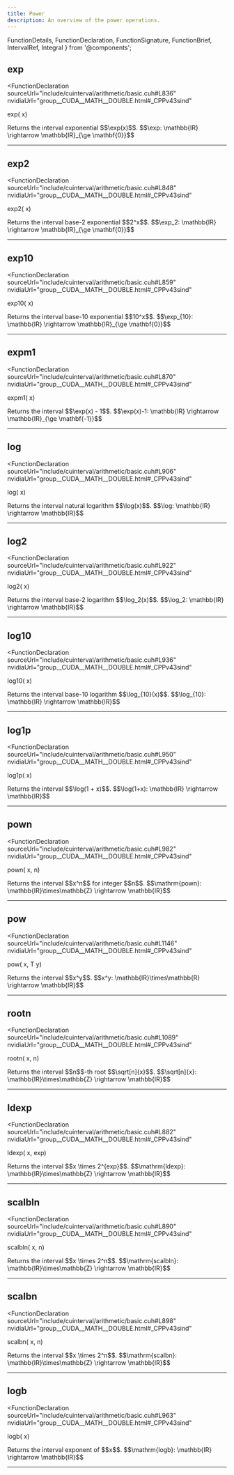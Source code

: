 ```yaml
---
title: Power
description: An overview of the power operations.
---
```


  FunctionDetails, 
  FunctionDeclaration, 
  FunctionSignature, 
  FunctionBrief,
  IntervalRef,
  Integral
} from '@components';

## exp

<FunctionDeclaration
  sourceUrl="include/cuinterval/arithmetic/basic.cuh#L836" 
  nvidiaUrl="group__CUDA__MATH__DOUBLE.html#_CPPv43sind"
>
  <IntervalRef /> exp(<IntervalRef /> x)
</FunctionDeclaration>

<FunctionDetails id="exp">
  <FunctionBrief error="3" slot="brief">
    Returns the interval exponential $$\exp(x)$$.
  </FunctionBrief>
  
  <FunctionSignature>
    $$\exp: \mathbb{IR} \rightarrow \mathbb{IR}_{\ge \mathbf{0}}$$
  </FunctionSignature>
  
</FunctionDetails>

---
## exp2

<FunctionDeclaration
  sourceUrl="include/cuinterval/arithmetic/basic.cuh#L848" 
  nvidiaUrl="group__CUDA__MATH__DOUBLE.html#_CPPv43sind"
>
  <IntervalRef /> exp2(<IntervalRef /> x)
</FunctionDeclaration>

<FunctionDetails id="exp2">
  <FunctionBrief error="3" slot="brief">
    Returns the interval base-2 exponential $$2^x$$.
  </FunctionBrief>
  
  <FunctionSignature>
    $$\exp_2: \mathbb{IR} \rightarrow \mathbb{IR}_{\ge \mathbf{0}}$$
  </FunctionSignature>
  
</FunctionDetails>

---
## exp10

<FunctionDeclaration
  sourceUrl="include/cuinterval/arithmetic/basic.cuh#L859" 
  nvidiaUrl="group__CUDA__MATH__DOUBLE.html#_CPPv43sind"
>
  <IntervalRef /> exp10(<IntervalRef /> x)
</FunctionDeclaration>

<FunctionDetails id="exp10">
  <FunctionBrief error="3" slot="brief">
    Returns the interval base-10 exponential $$10^x$$.
  </FunctionBrief>
  
  <FunctionSignature>
    $$\exp_{10}: \mathbb{IR} \rightarrow \mathbb{IR}_{\ge \mathbf{0}}$$
  </FunctionSignature>
  
</FunctionDetails>

---
## expm1

<FunctionDeclaration
  sourceUrl="include/cuinterval/arithmetic/basic.cuh#L870" 
  nvidiaUrl="group__CUDA__MATH__DOUBLE.html#_CPPv43sind"
>
  <IntervalRef /> expm1(<IntervalRef /> x)
</FunctionDeclaration>

<FunctionDetails id="expm1">
  <FunctionBrief error="3" slot="brief">
    Returns the interval $$\exp(x) - 1$$.
  </FunctionBrief>
  
  <FunctionSignature>
    $$\exp(x)-1: \mathbb{IR} \rightarrow \mathbb{IR}_{\ge \mathbf{-1}}$$
  </FunctionSignature>
  
</FunctionDetails>

---
## log

<FunctionDeclaration
  sourceUrl="include/cuinterval/arithmetic/basic.cuh#L906" 
  nvidiaUrl="group__CUDA__MATH__DOUBLE.html#_CPPv43sind"
>
  <IntervalRef /> log(<IntervalRef /> x)
</FunctionDeclaration>

<FunctionDetails id="log">
  <FunctionBrief error="3" slot="brief">
    Returns the interval natural logarithm $$\log(x)$$.
  </FunctionBrief>
  
  <FunctionSignature>
    $$\log: \mathbb{IR} \rightarrow \mathbb{IR}$$
  </FunctionSignature>
  
</FunctionDetails>

---
## log2

<FunctionDeclaration
  sourceUrl="include/cuinterval/arithmetic/basic.cuh#L922" 
  nvidiaUrl="group__CUDA__MATH__DOUBLE.html#_CPPv43sind"
>
  <IntervalRef /> log2(<IntervalRef /> x)
</FunctionDeclaration>

<FunctionDetails id="log2">
  <FunctionBrief error="3" slot="brief">
    Returns the interval base-2 logarithm $$\log_2(x)$$.
  </FunctionBrief>
  
  <FunctionSignature>
    $$\log_2: \mathbb{IR} \rightarrow \mathbb{IR}$$
  </FunctionSignature>
  
</FunctionDetails>

---
## log10

<FunctionDeclaration
  sourceUrl="include/cuinterval/arithmetic/basic.cuh#L936" 
  nvidiaUrl="group__CUDA__MATH__DOUBLE.html#_CPPv43sind"
>
  <IntervalRef /> log10(<IntervalRef /> x)
</FunctionDeclaration>

<FunctionDetails id="log10">
  <FunctionBrief error="3" slot="brief">
    Returns the interval base-10 logarithm $$\log_{10}(x)$$.
  </FunctionBrief>
  
  <FunctionSignature>
    $$\log_{10}: \mathbb{IR} \rightarrow \mathbb{IR}$$
  </FunctionSignature>
  
</FunctionDetails>

---
## log1p

<FunctionDeclaration
  sourceUrl="include/cuinterval/arithmetic/basic.cuh#L950" 
  nvidiaUrl="group__CUDA__MATH__DOUBLE.html#_CPPv43sind"
>
  <IntervalRef /> log1p(<IntervalRef /> x)
</FunctionDeclaration>

<FunctionDetails id="log1p">
  <FunctionBrief error="3" slot="brief">
    Returns the interval $$\log(1 + x)$$.
  </FunctionBrief>
  
  <FunctionSignature>
    $$\log(1+x): \mathbb{IR} \rightarrow \mathbb{IR}$$
  </FunctionSignature>
  
</FunctionDetails>

---
## pown

<FunctionDeclaration
  sourceUrl="include/cuinterval/arithmetic/basic.cuh#L982" 
  nvidiaUrl="group__CUDA__MATH__DOUBLE.html#_CPPv43sind"
>
  <IntervalRef /> pown(<IntervalRef /> x, <Integral /> n)
</FunctionDeclaration>

<FunctionDetails id="pown">
  <FunctionBrief error="1" slot="brief">
    Returns the interval $$x^n$$ for integer $$n$$.
  </FunctionBrief>
  
  <FunctionSignature>
    $$\mathrm{pown}: \mathbb{IR}\times\mathbb{Z} \rightarrow \mathbb{IR}$$
  </FunctionSignature>
  
</FunctionDetails>

---
## pow

<FunctionDeclaration
  sourceUrl="include/cuinterval/arithmetic/basic.cuh#L1146" 
  nvidiaUrl="group__CUDA__MATH__DOUBLE.html#_CPPv43sind"
>
  <IntervalRef /> pow(<IntervalRef /> x, T y)
</FunctionDeclaration>

<FunctionDetails id="pow">
  <FunctionBrief error="1" slot="brief">
    Returns the interval $$x^y$$.
  </FunctionBrief>
  
  <FunctionSignature>
    $$x^y: \mathbb{IR}\times\mathbb{R} \rightarrow \mathbb{IR}$$
  </FunctionSignature>
  
</FunctionDetails>

---
## rootn

<FunctionDeclaration
  sourceUrl="include/cuinterval/arithmetic/basic.cuh#L1089" 
  nvidiaUrl="group__CUDA__MATH__DOUBLE.html#_CPPv43sind"
>
  <IntervalRef /> rootn(<IntervalRef /> x, <Integral /> n)
</FunctionDeclaration>

<FunctionDetails id="rootn">
  <FunctionBrief error="2" slot="brief">
    Returns the interval $$n$$-th root $$\sqrt[n]{x}$$.
  </FunctionBrief>
  
  <FunctionSignature>
    $$\sqrt[n]{x}: \mathbb{IR}\times\mathbb{Z} \rightarrow \mathbb{IR}$$
  </FunctionSignature>
  
</FunctionDetails>

---
## ldexp

<FunctionDeclaration
  sourceUrl="include/cuinterval/arithmetic/basic.cuh#L882" 
  nvidiaUrl="group__CUDA__MATH__DOUBLE.html#_CPPv43sind"
>
  <IntervalRef /> ldexp(<IntervalRef /> x, <Integral /> exp)
</FunctionDeclaration>

<FunctionDetails id="ldexp">
  <FunctionBrief error="0" slot="brief">
    Returns the interval $$x \times 2^{exp}$$.
  </FunctionBrief>
  
  <FunctionSignature>
    $$\mathrm{ldexp}: \mathbb{IR}\times\mathbb{Z} \rightarrow \mathbb{IR}$$
  </FunctionSignature>
  
</FunctionDetails>

---
## scalbln

<FunctionDeclaration
  sourceUrl="include/cuinterval/arithmetic/basic.cuh#L890" 
  nvidiaUrl="group__CUDA__MATH__DOUBLE.html#_CPPv43sind"
>
  <IntervalRef /> scalbln(<IntervalRef /> x, <Integral /> n)
</FunctionDeclaration>

<FunctionDetails id="scalbln">
  <FunctionBrief error="0" slot="brief">
    Returns the interval $$x \times 2^n$$.
  </FunctionBrief>
  
  <FunctionSignature>
    $$\mathrm{scalbln}: \mathbb{IR}\times\mathbb{Z} \rightarrow \mathbb{IR}$$
  </FunctionSignature>
  
</FunctionDetails>

---
## scalbn

<FunctionDeclaration
  sourceUrl="include/cuinterval/arithmetic/basic.cuh#L898" 
  nvidiaUrl="group__CUDA__MATH__DOUBLE.html#_CPPv43sind"
>
  <IntervalRef /> scalbn(<IntervalRef /> x, <Integral /> n)
</FunctionDeclaration>

<FunctionDetails id="scalbn">
  <FunctionBrief error="0" slot="brief">
    Returns the interval $$x \times 2^n$$.
  </FunctionBrief>
  
  <FunctionSignature>
    $$\mathrm{scalbn}: \mathbb{IR}\times\mathbb{Z} \rightarrow \mathbb{IR}$$
  </FunctionSignature>
  
</FunctionDetails>

---
## logb

<FunctionDeclaration
  sourceUrl="include/cuinterval/arithmetic/basic.cuh#L963" 
  nvidiaUrl="group__CUDA__MATH__DOUBLE.html#_CPPv43sind"
>
  <IntervalRef /> logb(<IntervalRef /> x)
</FunctionDeclaration>

<FunctionDetails id="logb">
  <FunctionBrief error="0" slot="brief">
    Returns the interval exponent of $$x$$.
  </FunctionBrief>
  
  <FunctionSignature>
    $$\mathrm{logb}: \mathbb{IR} \rightarrow \mathbb{IR}$$
  </FunctionSignature>
  
</FunctionDetails>

---
